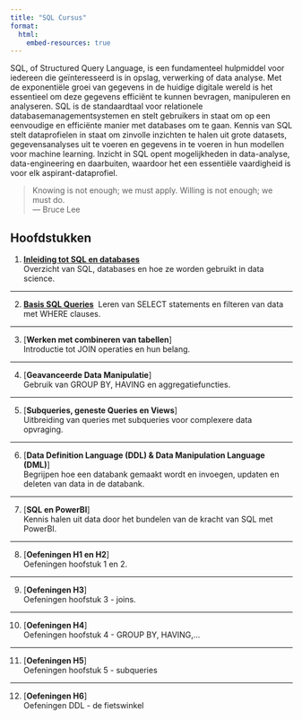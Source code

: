 ```yaml
---
title: "SQL Cursus"
format: 
  html:
    embed-resources: true
---
```


SQL, of Structured Query Language, is een fundamenteel hulpmiddel voor iedereen die geïnteresseerd is in opslag, verwerking of data analyse. Met de exponentiële groei van gegevens in de huidige digitale wereld is het essentieel om deze gegevens efficiënt te kunnen bevragen, manipuleren en analyseren. SQL is de standaardtaal voor relationele databasemanagementsystemen en stelt gebruikers in staat om op een eenvoudige en efficiënte manier met databases om te gaan. Kennis van SQL stelt dataprofielen in staat om zinvolle inzichten te halen uit grote datasets, gegevensanalyses uit te voeren en gegevens in te voeren in hun modellen voor machine learning. Inzicht in SQL opent mogelijkheden in data-analyse, data-engineering en daarbuiten, waardoor het een essentiële vaardigheid is voor elk aspirant-dataprofiel.\

> Knowing is not enough; we must apply. Willing is not enough; we must do.\
— Bruce Lee

## Hoofdstukken

1. [**Inleiding tot SQL en databases**](1_introduction.html){target="_blank"}\
Overzicht van SQL, databases en hoe ze worden gebruikt in data science.

---

2. [**Basis SQL Queries**](2_basics.html){target="_blank"}\ 
Leren van SELECT statements en filteren van data met WHERE clauses.

---

3. [**Werken met combineren van tabellen**]<!--(3_joins.html){target="_blank"}--> \
Introductie tot JOIN operaties en hun belang.

---

4. [**Geavanceerde Data Manipulatie**]<!--(4_advanced.html){target="_blank"}-->\
Gebruik van GROUP BY, HAVING en aggregatiefuncties.

---

5. [**Subqueries, geneste Queries en Views**]<!--(5_subqueries.html){target="_blank"}-->\
Uitbreiding van queries met subqueries voor complexere data opvraging.

---

6. [**Data Definition Language (DDL) & Data Manipulation Language (DML)**]<!--(6_DDL.html){target="_blank"}-->\
Begrijpen hoe een databank gemaakt wordt en invoegen, updaten en deleten van data in de databank.

---

7. [**SQL en PowerBI**]<!--(7_powerbi.html){target="_blank"}-->\
Kennis halen uit data door het bundelen van de kracht van SQL met PowerBI.

---

8. [**Oefeningen H1 en H2**]<!--(8_exercises.html){target="_blank"}-->\
Oefeningen hoofstuk 1 en 2.

---

9. [**Oefeningen H3**]<!--(9_exercises_joins.html){target="_blank"}-->\
Oefeningen hoofstuk 3 - joins.

---

10. [**Oefeningen H4**]<!--(10_exercises_advanced.html){target="_blank"}-->\
Oefeningen hoofstuk 4 - GROUP BY, HAVING,...

---

11. [**Oefeningen H5**]<!--(11_exercises_subqueries.html){target="_blank"}-->\
Oefeningen hoofstuk 5 - subqueries

--- 

12. [**Oefeningen H6**]<!--(12_exercise_DDL.html){target="_blank"}-->\
Oefeningen DDL - de fietswinkel


<!-- 8. **Transactions and Data Integrity**  
Managing transactions, understanding ACID properties.

9. **Optimizing SQL Queries**  
   Techniques for improving query performance.

---

10. **Real-World SQL Projects**  
    Applying learned skills to solve real-world data problems. -->